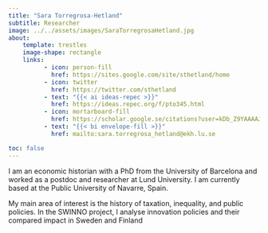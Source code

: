 ```yaml
---
title: "Sara Torregrosa-Hetland"
subtitle: Researcher
image: ../../assets/images/SaraTorregrosaHetland.jpg
about:
    template: trestles
    image-shape: rectangle
    links:
          - icon: person-fill
            href: https://sites.google.com/site/sthetland/home
          - icon: twitter
            href: https://twitter.com/sthetland
          - text: "{{< ai ideas-repec >}}"
            href: https://ideas.repec.org/f/pto345.html
          - icon: mortarboard-fill
            href: https://scholar.google.se/citations?user=kDb_Z9YAAAAJ&hl=en
          - text: "{{< bi envelope-fill >}}"
            href: mailto:sara.torregrosa_hetland@ekh.lu.se

toc: false
---
```


I am an economic historian with a PhD from the University of Barcelona and worked as a postdoc and researcher at Lund University. I am currently based at the Public University of Navarre, Spain.

My main area of interest is the history of taxation, inequality, and public policies. In the  SWINNO project, I analyse innovation policies and their compared impact in Sweden and Finland
